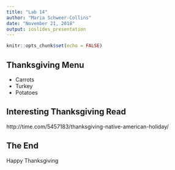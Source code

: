 ```yaml
---
title: "Lab 14"
author: "Maria Schweer-Collins"
date: "November 21, 2018"
output: ioslides_presentation
---
```


```r
knitr::opts_chunk$set(echo = FALSE)
```



## Thanksgiving Menu

- Carrots
- Turkey
- Potatoes

## Interesting Thanksgiving Read

http://time.com/5457183/thanksgiving-native-american-holiday/

## The End

Happy Thanksgiving
